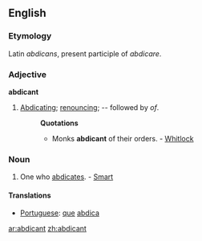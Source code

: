 ==English==

===Etymology===
Latin ''abdicans'', present participle of ''abdicare''.

===Adjective===
'''abdicant'''

# [[Abdicating]]; [[renouncing]]; -- followed by ''of''.
#:'''Quotations'''
#:*Monks '''abdicant''' of their orders. - [[Whitlock]]

===Noun===
{{en-noun-reg}}

# One who [[abdicates]]. - [[Smart]]

====Translations====
* [[Portuguese]]: [[que]] [[abdica]]

[[ar:abdicant]]
[[zh:abdicant]]